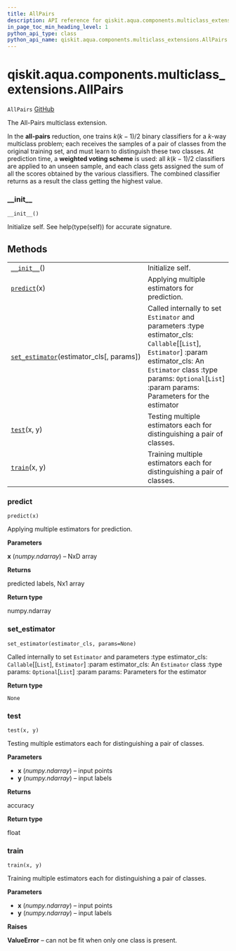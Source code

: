 ```yaml
---
title: AllPairs
description: API reference for qiskit.aqua.components.multiclass_extensions.AllPairs
in_page_toc_min_heading_level: 1
python_api_type: class
python_api_name: qiskit.aqua.components.multiclass_extensions.AllPairs
---
```


<span id="qiskit-aqua-components-multiclass-extensions-allpairs" />

# qiskit.aqua.components.multiclass\_extensions.AllPairs

<span id="qiskit.aqua.components.multiclass_extensions.AllPairs" />

`AllPairs` [GitHub](https://github.com/qiskit-community/qiskit-aqua/tree/stable/0.8/qiskit/aqua/components/multiclass_extensions/all_pairs.py "view source code")

The All-Pairs multiclass extension.

In the **all-pairs** reduction, one trains $k(k−1)/2$ binary classifiers for a $k$-way multiclass problem; each receives the samples of a pair of classes from the original training set, and must learn to distinguish these two classes. At prediction time, a **weighted voting scheme** is used: all $k(k−1)/2$ classifiers are applied to an unseen sample, and each class gets assigned the sum of all the scores obtained by the various classifiers. The combined classifier returns as a result the class getting the highest value.

### \_\_init\_\_

<span id="qiskit.aqua.components.multiclass_extensions.AllPairs.__init__" />

`__init__()`

Initialize self. See help(type(self)) for accurate signature.

## Methods

|                                                                                                                                                                                          |                                                                                                                                                                                                                                         |
| ---------------------------------------------------------------------------------------------------------------------------------------------------------------------------------------- | --------------------------------------------------------------------------------------------------------------------------------------------------------------------------------------------------------------------------------------- |
| [`__init__`](#qiskit.aqua.components.multiclass_extensions.AllPairs.__init__ "qiskit.aqua.components.multiclass_extensions.AllPairs.__init__")()                                         | Initialize self.                                                                                                                                                                                                                        |
| [`predict`](#qiskit.aqua.components.multiclass_extensions.AllPairs.predict "qiskit.aqua.components.multiclass_extensions.AllPairs.predict")(x)                                           | Applying multiple estimators for prediction.                                                                                                                                                                                            |
| [`set_estimator`](#qiskit.aqua.components.multiclass_extensions.AllPairs.set_estimator "qiskit.aqua.components.multiclass_extensions.AllPairs.set_estimator")(estimator\_cls\[, params]) | Called internally to set `Estimator` and parameters :type estimator\_cls: `Callable`\[\[`List`], `Estimator`] :param estimator\_cls: An `Estimator` class :type params: `Optional`\[`List`] :param params: Parameters for the estimator |
| [`test`](#qiskit.aqua.components.multiclass_extensions.AllPairs.test "qiskit.aqua.components.multiclass_extensions.AllPairs.test")(x, y)                                                 | Testing multiple estimators each for distinguishing a pair of classes.                                                                                                                                                                  |
| [`train`](#qiskit.aqua.components.multiclass_extensions.AllPairs.train "qiskit.aqua.components.multiclass_extensions.AllPairs.train")(x, y)                                              | Training multiple estimators each for distinguishing a pair of classes.                                                                                                                                                                 |

### predict

<span id="qiskit.aqua.components.multiclass_extensions.AllPairs.predict" />

`predict(x)`

Applying multiple estimators for prediction.

**Parameters**

**x** (*numpy.ndarray*) – NxD array

**Returns**

predicted labels, Nx1 array

**Return type**

numpy.ndarray

### set\_estimator

<span id="qiskit.aqua.components.multiclass_extensions.AllPairs.set_estimator" />

`set_estimator(estimator_cls, params=None)`

Called internally to set `Estimator` and parameters :type estimator\_cls: `Callable`\[\[`List`], `Estimator`] :param estimator\_cls: An `Estimator` class :type params: `Optional`\[`List`] :param params: Parameters for the estimator

**Return type**

`None`

### test

<span id="qiskit.aqua.components.multiclass_extensions.AllPairs.test" />

`test(x, y)`

Testing multiple estimators each for distinguishing a pair of classes.

**Parameters**

*   **x** (*numpy.ndarray*) – input points
*   **y** (*numpy.ndarray*) – input labels

**Returns**

accuracy

**Return type**

float

### train

<span id="qiskit.aqua.components.multiclass_extensions.AllPairs.train" />

`train(x, y)`

Training multiple estimators each for distinguishing a pair of classes.

**Parameters**

*   **x** (*numpy.ndarray*) – input points
*   **y** (*numpy.ndarray*) – input labels

**Raises**

**ValueError** – can not be fit when only one class is present.


